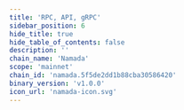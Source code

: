 ```yaml
---
title: 'RPC, API, gRPC'
sidebar_position: 6
hide_title: true
hide_table_of_contents: false
description: ''
chain_name: 'Namada'
scope: 'mainnet'
chain_id: 'namada.5f5de2dd1b88cba30586420'
binary_version: 'v1.0.0'
icon_url: 'namada-icon.svg'
---
```



<PageTitle
  iconUrl="img/namada-icon.svg"
  title="Namada Public Endpoints"
  chainId="namada.5f5de2dd1b88cba30586420"
  version="v1.0.0"
/>

<Endpoints
  api=""
  rpc="https://namada-rpc.noders.services/"
  grpc=""
  jsonRpc=""
/>
